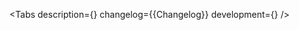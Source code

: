 

<Meta of={Stories} />

<ComponentHeader name='ProgressBar' children='Используется для отображения прогресса.' />

<Tabs
    description={<Description />}
    changelog={<Markdown>{Changelog}</Markdown>}
    development={<Development />}
/>
